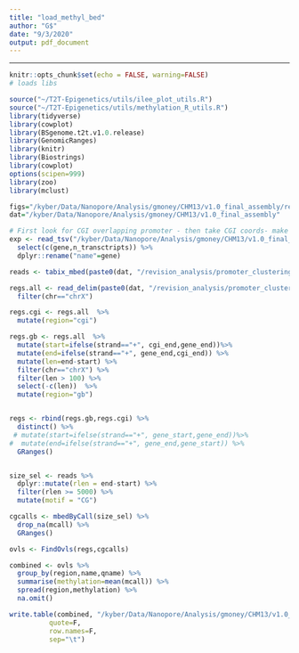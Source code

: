 ```yaml
---
title: "load_methyl_bed"
author: "G$"
date: "9/3/2020"
output: pdf_document
---
```


---
```r
knitr::opts_chunk$set(echo = FALSE, warning=FALSE)
# loads libs 

source("~/T2T-Epigenetics/utils/ilee_plot_utils.R")
source("~/T2T-Epigenetics/utils/methylation_R_utils.R")
library(tidyverse)
library(cowplot)
library(BSgenome.t2t.v1.0.release)
library(GenomicRanges)
library(knitr)
library(Biostrings)
library(cowplot)
options(scipen=999)
library(zoo)
library(mclust)
```

```r
figs="/kyber/Data/Nanopore/Analysis/gmoney/CHM13/v1.0_final_assembly/revision_analysis/promoter_clustering/figures"
dat="/kyber/Data/Nanopore/Analysis/gmoney/CHM13/v1.0_final_assembly"

```

```r

# First look for CGI overlapping promoter - then take CGI coords- make region =CGI, take coords from end of CGI to gene end make region = GB
exp <- read_tsv("/kyber/Data/Nanopore/Analysis/gmoney/CHM13/v1.0_final_assembly/revision_analysis/gene_analysis/transcripts.and.meth.bed") %>%
  select(c(gene,n_transctripts)) %>%
  dplyr::rename("name"=gene)

reads <- tabix_mbed(paste0(dat, "/revision_analysis/promoter_clustering/mitchell_merged_bed/chm13_v1_tss.CGI_ntranscripts_intersections.bed"),extcol = "motif",by = "read") 

regs.all <- read_delim(paste0(dat, "/revision_analysis/promoter_clustering/chm13_v1_tss.CGI_intersections.bed"), col_names=c("chr","start","end","score","strand","name","gene_start","gene_end","cgi_chr","cgi_start","cgi_end"),delim="\t")  %>%
  filter(chr=="chrX") 

regs.cgi <- regs.all  %>%
  mutate(region="cgi") 

regs.gb <- regs.all  %>%
  mutate(start=ifelse(strand=="+", cgi_end,gene_end))%>%
  mutate(end=ifelse(strand=="+", gene_end,cgi_end)) %>%
  mutate(len=end-start) %>%
  filter(chr=="chrX") %>%
  filter(len > 100) %>%
  select(-c(len))  %>%
  mutate(region="gb")


regs <- rbind(regs.gb,regs.cgi) %>%
  distinct() %>%
 # mutate(start=ifelse(strand=="+", gene_start,gene_end))%>%
#  mutate(end=ifelse(strand=="+", gene_end,gene_start)) %>%
  GRanges()


size_sel <- reads %>%
  dplyr::mutate(rlen = end-start) %>%
  filter(rlen >= 5000) %>%
  mutate(motif = "CG")

cgcalls <- mbedByCall(size_sel) %>%
  drop_na(mcall) %>%
  GRanges()

ovls <- FindOvls(regs,cgcalls) 

combined <- ovls %>%
  group_by(region,name,qname) %>%
  summarise(methylation=mean(mcall)) %>%
  spread(region,methylation) %>%
  na.omit()

write.table(combined, "/kyber/Data/Nanopore/Analysis/gmoney/CHM13/v1.0_final_assembly/revision_analysis/promoter_clustering/mitchell_merged_bed/CGI_GeneBody_SingleRead_methylationn_transcripts.tsv",
          quote=F,
          row.names=F,
          sep="\t")


```



